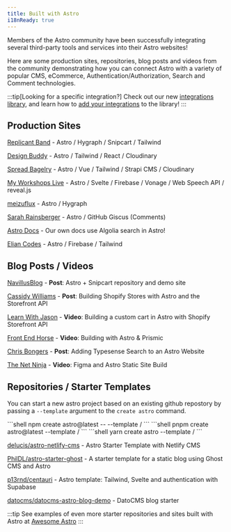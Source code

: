 ```yaml
---
title: Built with Astro
i18nReady: true
---
```




Members of the Astro community have been successfully integrating several third-party tools and services into their Astro websites!

Here are some production sites, repositories, blog posts and videos from the community demonstrating how you can connect Astro with a variety of popular CMS, eCommerce, Authentication/Authorization, Search and Comment technologies.

:::tip[Looking for a specific integration?]
Check out our new [integrations library](https://astro.build/integrations/), and learn how to [add your integrations](/en/reference/publish-to-npm/#integrations-library) to the library!
:::

## Production Sites

[Replicant Band](https://replicant.band/) - Astro / Hygraph / Snipcart / Tailwind

[Design Buddy](https://design-buddy.netlify.app/) - Astro / Tailwind / React / Cloudinary

[Spread Bagelry](https://spreadbagelry.com/) - Astro / Vue / Tailwind / Strapi CMS / Cloudinary

[My Workshops Live](https://myworkshops.live/) - Astro / Svelte / Firebase / Vonage / Web Speech API / reveal.js

[meizuflux](https://meizuflux.com/) - Astro / Hygraph

[Sarah Rainsberger](https://www.rainsberger.ca/) - Astro / GitHub Giscus (Comments)

[Astro Docs](https://github.com/withastro/docs) - Our own docs use Algolia search in Astro!

[Elian Codes](https://www.elian.codes/) - Astro / Firebase / Tailwind


## Blog Posts / Videos

[NavillusBlog](https://navillus.dev/blog/astro-plus-snipcart) - **Post**: Astro + Snipcart repository and demo site

[Cassidy Williams](https://www.netlify.com/blog/2021/07/23/build-a-modern-shopping-site-with-astro-and-serverless-functions/) - **Post**: Building Shopify Stores with Astro and the Storefront API

[Learn With Jason](https://youtube.com/watch?v=FJOJmKFngLI) - **Video**: Building a custom cart in Astro with Shopify Storefront API

[Front End Horse](https://www.youtube.com/watch?v=qFUfuDSLdxM) - **Video**: Building with Astro & Prismic

[Chris Bongers](https://aviyel.com/post/1006/adding-typesense-search-to-an-astro-static-generated-website) - **Post**: Adding Typesense Search to an Astro Website

[The Net Ninja](https://www.youtube.com/playlist?list=PL4cUxeGkcC9hZm9NYpd4G-jhoeEk0ls--) - **Video**: Figma and Astro Static Site Build

## Repositories / Starter Templates

You can start a new astro project based on an existing github repostory by passing a `--template` argument to the `create astro` command.

<PackageManagerTabs>
  <Fragment slot="npm">
  ```shell
  npm create astro@latest -- --template <github-username>/<github-repo>
  ```
  </Fragment>
  <Fragment slot="pnpm">
  ```shell
  pnpm create astro@latest --template <github-username>/<github-repo>
  ```
  </Fragment>
  <Fragment slot="yarn">
  ```shell
  yarn create astro --template <github-username>/<github-repo>
  ```
  </Fragment>
</PackageManagerTabs>

[delucis/astro-netlify-cms](https://github.com/delucis/astro-netlify-cms) - Astro Starter Template with Netlify CMS

[PhilDL/astro-starter-ghost](https://github.com/PhilDL/astro-starter-ghost) - A starter template for a static blog using Ghost CMS and Astro

[p13rnd/centauri](https://github.com/p13rnd/centauri) - Astro template: Tailwind, Svelte and authentication with Supabase

[datocms/datocms-astro-blog-demo](https://github.com/datocms/datocms-astro-blog-demo) - DatoCMS blog starter


:::tip
See examples of even more starter repositories and sites built with Astro at [Awesome Astro](https://github.com/one-aalam/awesome-astro#%E2%84%B9%EF%B8%8F-repositoriesstarter-kitscomponents)
:::
